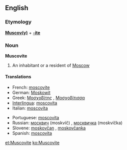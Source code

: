 {{see|muscovite}}
==English==
===Etymology===
'''[[Muscovy|Muscov(y)]]''' + '''[[-ite]]'''

===Noun===
'''Muscovite'''

#An inhabitant or a resident of [[Moscow]]

====Translations====
{{top}}
*French: [[moscovite]] {{mf}}
*German: [[Moskowit]]
*Greek: [[Μοσχοβίτης]] {{m}}, [[Μοσχοβίτισσα]] {{f}}
*[[Interlingua]]: [[moscovita]] {{mf}}
*Italian: [[moscovita]] {{mf}}
{{mid}}
*Portuguese: [[moscovita]] {{mf}}
*Russian: [[москвич]] (moskvíč) {{m}}, [[москвичка]] (moskvíčka) {{f}}
*Slovene: [[moskovčan]] {{m}}, [[moskovčanka]] {{f}}
*Spanish: [[moscovita]] {{mf}}
{{bottom}}

[[et:Muscovite]]
[[ko:Muscovite]]